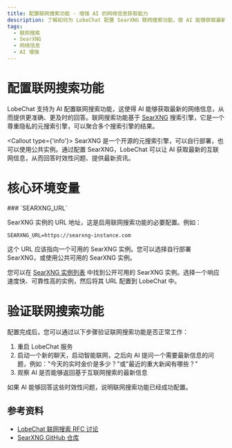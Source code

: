 ```yaml
---
title: 配置联网搜索功能 - 增强 AI 的网络信息获取能力
description: 了解如何为 LobeChat 配置 SearXNG 联网搜索功能，使 AI 能够获取最新的网络信息。
tags:
  - 联网搜索
  - SearXNG
  - 网络信息
  - AI 增强
---
```


# 配置联网搜索功能

LobeChat 支持为 AI 配置联网搜索功能，这使得 AI 能够获取最新的网络信息，从而提供更准确、更及时的回答。联网搜索功能基于 [SearXNG](https://github.com/searxng/searxng) 搜索引擎，它是一个尊重隐私的元搜索引擎，可以聚合多个搜索引擎的结果。

<Callout type={'info'}>
  SearXNG 是一个开源的元搜索引擎，可以自行部署，也可以使用公共实例。通过配置 SearXNG，LobeChat 可以让 AI 获取最新的互联网信息，从而回答时效性问题、提供最新资讯。
</Callout>

# 核心环境变量

<Steps>
  ### `SEARXNG_URL`

  SearXNG 实例的 URL 地址，这是启用联网搜索功能的必要配置。例如：

  ```shell
  SEARXNG_URL=https://searxng-instance.com
  ```

  这个 URL 应该指向一个可用的 SearXNG 实例。您可以选择自行部署 SearXNG，或使用公共可用的 SearXNG 实例。

  您可以在 [SearXNG 实例列表](https://searx.space/) 中找到公开可用的 SearXNG 实例。选择一个响应速度快、可靠性高的实例，然后将其 URL 配置到 LobeChat 中。

# 验证联网搜索功能

配置完成后，您可以通过以下步骤验证联网搜索功能是否正常工作：

1. 重启 LobeChat 服务
2. 启动一个新的聊天，启动智能联网，之后向 AI 提问一个需要最新信息的问题，例如："今天的实时金价是多少？"或"最近的重大新闻有哪些？"
3. 观察 AI 是否能够返回基于互联网搜索的最新信息

如果 AI 能够回答这些时效性问题，说明联网搜索功能已经成功配置。

## 参考资料

- [LobeChat 联网搜索 RFC 讨论](https://github.com/lobehub/lobe-chat/discussions/6447)
- [SearXNG GitHub 仓库](https://github.com/searxng/searxng)
